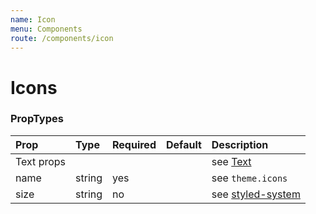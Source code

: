```yaml
---
name: Icon
menu: Components
route: /components/icon
---
```



# Icons

<Playground>
  <Icon name="addNode" />
  <Icon name="addNode" color="primary" size="40px" m="10px" />
</Playground>

### PropTypes

| Prop | Type | Required | Default | Description |
|:-----|:-----|:---------|:--------|:------------|
| Text props | | | | see [Text](/components/text) |
| name | string | yes | | see `theme.icons` |
| size | string | no | | see [styled-system](https://github.com/jxnblk/styled-system/blob/master/docs/api.md#layout) |
